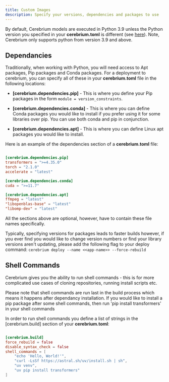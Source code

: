 ```yaml
---
title: Custom Images
description: Specify your versions, dependencies and packages to use
---
```


By default, Cerebrium models are executed in Python 3.9 unless the Python version you specified in your **cerebrium.toml** is different (see [here](./initial-setup#config-file-format-and-parameters)). Note, Cerebrium only supports python from version 3.9 and above.

## Dependancies

Traditionally, when working with Python, you will need access to Apt packages, Pip packages and Conda packages. For a deployment to cerebrium, you can specify all of these in your **cerebrium.toml** file in the following locations:

- **[cerebrium.dependencies.pip]** - This is where you define your Pip packages in the form `module = version_constraints`.
- **[cerebrium.dependencies.conda]** - This is where you can define Conda packages you would like to install if you prefer using it for some libraries over pip. You can use both conda and pip in conjunction.

- **[cerebrium.dependencies.apt]** - This is where you can define Linux apt packages you would like to install.

Here is an example of the dependencies section of a **cerebrium.toml** file:

```toml

[cerebrium.dependencies.pip]
transformers = ">=4.35.0"
torch = "2.1.0"
accelerate = "latest"

[cerebrium.dependencies.conda]
cuda = ">=11.7"

[cerebrium.dependencies.apt]
ffmpeg = "latest"
"libopenblas-base" = "latest"
"libomp-dev" = "latest"
```

All the sections above are optional, however, have to contain these file names specifically.

Typically, specifying versions for packages leads to faster builds however, if you ever find you would like to change version numbers or find your library versions aren't
updating, please add the following flag to your deploy command: `cerebrium deploy --name <<app-name>> --force-rebuild`

## Shell Commands

Cerebrium gives you the ability to run shell commands - this is for more complicated use cases of cloning repositories, running install scripts etc.

<Note>Please note that shell commands are run last in the build process which means it happens after dependancy installation. If you would like to
install a pip package after some shell commands, then run 'pip install transformers' in your shell commands</Note>

In order to run shell commands you define a list of strings in the [cerebrium.build] section of your **cerebrium.toml**:

```toml

[cerebrium.build]
force_rebuild = false
disable_syntax_check = false
shell_commands = [
    "echo 'Hello, World!'",
    "curl -LsSf https://astral.sh/uv/install.sh | sh",
    "uv venv",
    "uv pip install transformers"
]
```